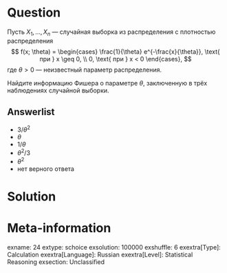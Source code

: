 Question
========
Пусть $X_1, \, \ldots, \, X_n$ — случайная выборка из распределения с плотностью распределения
$$
f(x; \theta) =
\begin{cases}
\frac{1}{\theta} e^{-\frac{x}{\theta}}, \text{ при } x \geq 0, \\
0, \text{ при } x < 0
\end{cases},
$$
где $\theta > 0$ — неизвестный параметр распределения. 

Найдите информацию Фишера о параметре $\theta$, заключенную в трёх наблюдениях случайной выборки.


Answerlist
----------
*  $3 / \theta^2$
*  $\theta$
*  $1 / \theta$
*  $\theta^2 / 3$
*  $\theta^2$
* нет верного ответа

Solution
========


Meta-information
================
exname: 24
extype: schoice
exsolution: 100000
exshuffle: 6
exextra[Type]: Calculation
exextra[Language]: Russian
exextra[Level]: Statistical Reasoning
exsection: Unclassified

